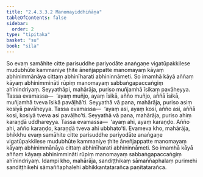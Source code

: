 ```yaml
---
title: "2.4.3.3.2 Manomayiddhiñāṇa"
tableOfContents: false
sidebar:
  order: 2
type: "tipitaka"
basket: "su"
book: "sila"
---
```



<DynamicBreadcrumb />

<Division number="236" book="sila" bookNo="6" page="73">

<Paragraph number="327" book="sila">
So evaṃ samāhite citte parisuddhe pariyodāte anaṅgaṇe vigatūpakkilese mudubhūte kammaniye ṭhite āneñjappatte manomayaṃ kāyaṃ abhinimmānāya cittaṃ abhinīharati abhininnāmeti. So imamhā kāyā aññaṃ kāyaṃ abhinimmināti rūpiṃ manomayaṃ sabbaṅgapaccaṅgiṃ ahīnindriyaṃ.
</Paragraph>

</Division>
<Division number="237" book="sila" bookNo="6" page="73">

<Paragraph number="328" book="sila">
Seyyathāpi, mahārāja, puriso muñjamhā īsikaṃ pavāheyya. Tassa evamassa—  ‘ayaṃ muñjo, ayaṃ īsikā, añño muñjo, aññā īsikā, muñjamhā tveva īsikā pavāḷhā’ti. Seyyathā vā pana, mahārāja, puriso asiṃ kosiyā pavāheyya. Tassa evamassa—  ‘ayaṃ asi, ayaṃ kosi, añño asi, aññā kosi, kosiyā tveva asi pavāḷho’ti. Seyyathā vā pana, mahārāja, puriso ahiṃ karaṇḍā uddhareyya. Tassa evamassa—  ‘ayaṃ ahi, ayaṃ karaṇḍo. Añño ahi, añño karaṇḍo, karaṇḍā tveva ahi ubbhato’ti. Evameva kho, mahārāja, bhikkhu evaṃ samāhite citte parisuddhe pariyodāte anaṅgaṇe vigatūpakkilese mudubhūte kammaniye ṭhite āneñjappatte manomayaṃ kāyaṃ abhinimmānāya cittaṃ abhinīharati abhininnāmeti. So imamhā kāyā aññaṃ kāyaṃ abhinimmināti rūpiṃ manomayaṃ sabbaṅgapaccaṅgiṃ ahīnindriyaṃ. Idampi kho, mahārāja, sandiṭṭhikaṃ sāmaññaphalaṃ purimehi sandiṭṭhikehi sāmaññaphalehi abhikkantatarañca paṇītatarañca.
</Paragraph>
</Division>